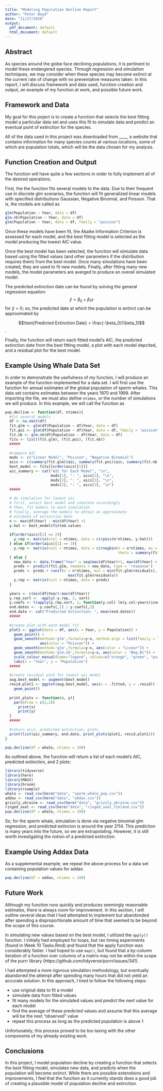 ```yaml
---
title: "Modeling Population Decline Report"
author: "Peter Boyd"
date: "11/27/2018"
output:
  pdf_document: default
  html_document: default
---
```


## Abstract

As species around the globe face declining populations, it is pertinent to model these endangered species. Through regression and simulation techniques, we may consider when these species may become extinct at the current rate of change with no preventative measures taken. In this report, I will discuss framework and data used, function creation and output, an example of my function at work, and possible future work. 

## Framework and Data

My goal for this poject is to create a function that selects the best fitting model a particular data set and uses this fit to simulate data and predict an eventual point of extinction for the species. 

All of the data used in this project was downloaded from ____, a website that contains information for many species counts at various locations, some of which are population totals, which will be the data chosen for my analysis. 

## Function Creation and Output

The function will have quite a few sections in order to fully implement all of the desired operations.

First, the the function fits several models to the data. Due to their frequent use in discrete glm scenarios, the function will fit generalized linear models with specified distributions Gaussian, Negative Binomial, and Poisson. That is, the models are called as 

```r
glm(Population ~ Year, data = df)
glm.nb(Population ~ Year, data = df)
glm(Population ~ Year, data = df, family = "poisson")
```

Once these models have been fit, the Akaike Information Criterion is assessed for each model, and the best fitting model is selected as the model producing the lowest AIC value. 

Once the best model has been selected, the function will simiulate data based using the fitted values (and other parameters if the distribution requires them) from the best model. Once many simulations have been created, they are used to fit new models. Finally, after fitting many new models, the model parameters are averged  to produce an overall simulated model. 

The predicted extinction date can be found by solving the general regression equation: 
$$\hat{y} = \beta_0 + \beta_1x$$
for $\hat{y} = 0$; so, the predicted date at which the population is extinct can be approximated by 

$$\text{Predicted Extinction Date} = \frac{-\beta_0}{\beta_1}$$. 

Finally, the function will return each fitted model's AIC, the predicted extinction date from the best fitting model, a plot with each model depcited, and a residual plot for the best model. 


## Example Using Whale Data Set

In order to demonstrate the usefulness of my function, I will produce an example of the function implemented for a data set. I will first use the function for annual estimates of the global population of sperm whales. This data set contains estimates between the years 1970 and 1999. After importing the file, we must also define `ntimes`, or the number of simulations we will produce. In this example, we will call the function as

```r
pop.decline <- function(df, ntimes){
  #fit several models
  df <- na.omit(df)
  fit.glm <- glm(df$Population ~ df$Year, data = df)
  fit.poi <- glm(df$Population ~ df$Year, data = df, family = "poisson")
  fit.nb <- glm.nb(df$Population ~ df$Year, data = df)
  fits <- list((fit.glm), (fit.poi), (fit.nb))
  #####
  
  #compare AIC
  mods <- c("Linear Model", "Poisson", "Negative Binomial")
  aics <- c(summary(fit.glm)$aic, summary(fit.poi)$aic, summary(fit.nb)$aic)
  best_model <- fits[[order(aics)[1]]]
  aic_summary <- cat("AIC for Each Model", "\n",
                     mods[1], ": ", aics[1], "\n", 
                     mods[2], ": ", aics[2], "\n",
                     mods[3], ": ", aics[3], "\n")
  #####
  
  # do simulation for lowest aic
  # first, select best model and simulate accordingly
  # then, fit models to each simulation
  # finally, average the models to obtain an approximate 
  # estimate of extinction date
  n <- max(df$Year) - min(df$Year) +1
  y.hat <- best_model$fitted.values
  
  if(order(aics)[1] == 2){
    y.rep <- matrix(ncol = ntimes, data = c(rpois(n*ntimes, y.hat)))
  } else if(order(aics)[1] == 3){
    y.rep <- matrix(ncol = ntimes, data = c(rnegbin(n = n*ntimes, mu = y.hat, 
                                                    theta = summary(fit.nb)$theta)))
  } else {
    new_data <- data.frame("Year" = seq(max(df$Year)+1, max(df$Year) + n*ntimes, 1))
    preds <- predict(fit.glm, newdata = new_data, type = 'response')
    preds <- preds + runif(n = n*ntimes, min = min(fit.glm$residuals), max =  
                             max(fit.glm$residuals))
    y.rep <- matrix(ncol = ntimes, data = preds)
  }
  
  years <- c(min(df$Year):max(df$Year))
  y.rep.sort <- -apply(-y.rep, 2, sort)
  y.coefs <- t(apply(y.rep.sort, 2, function(y.col) lm(y.col~years)$coef))
  end.dates <- -y.coefs[,1] / y.coefs[,2]
  end.date <- cat("Predicted Extinction: ", mean(end.dates))
  #####
  
  #create plot with each model fit
  plot1 <- ggplot(data = df, aes(x = Year, y = Population)) +
    geom_point() +
    geom_smooth(method='glm',formula=y~x, method.args = list(family = "poisson"), 
                aes(color = "Poisson")) +
    geom_smooth(method='glm',formula=y~x, aes(color = "Linear")) + 
    geom_smooth(method='glm.nb',formula=y~x, aes(color = "Neg.Bi")) +
    scale_colour_manual(name="legend", values=c("orange", "green", "purple")) +
    labs(x = "Year", y = "Population")
  #####
  
  #create residual plot for lowest aic model
  aug.best_model <- augment(best_model)
  resid.plot1 <- ggplot(aug.best_model, aes(x = .fitted, y = .resid)) +
    geom_point()
  
  print_plots <- function(x, y){
    par(mfrow = c(2,2))
      print(x)
      print(y)
  }
  #####
  
  #return aics, predicted extinction, plots
  print(list(aic_summary, end.date, print_plots(plot1, resid.plot1)))
}
```

```r
pop.decline(df = whale, ntimes = 100)
```

As outlined above, the function will return a list of each model's AIC, predicted extinction, and 2 plots:

```r
library(tidyverse)
library(here)
library(MASS)
library(broom)
library(rsample)
whale <- read_csv(here("data", "sperm_whale_pop.csv"))
addax <- read_csv(here("data", "addax.csv"))
grizzly_ukraine <- read_csv(here("data", "grizzly_ukraine.csv"))
ringed_seal <- read_csv(here("data", "ringed_seal_finland.csv"))
pop.decline(df = whale, ntimes = 100)
```

So, for the sperm whale, simulation is done via negative binomial glm regression, and predicted extincion is around the year 2114. This prediction is many years into the future, so we are extrapolating. However, it is still worth investigating the notion of a predicted extinction. 

## Example Using Addax Data

As a supplemental example, we repeat the above process for a data set containing population values for addax. 

```r
pop.decline(df = addax, ntimes = 100)
```


## Future Work

Although my function runs quickly and produces seemingly reasonable estimates, there is always room for improvement. In this section, I will outline several ideas that I had attempted to implement but abandonded after spending a disproportionate amount of time that seemed to be beyond the scope of this course. 

In simulating new values based on the best model, I utilized the `apply()` function. I initially had employed for loops, but ran timing experiments (found in Week 10 Tasks.Rmd) and found that the apply function was considerably faster. I had hoped to use `map()`, but found that a by-column iteration of a function over columns of a matrix may not be within the scope of the purrr library (https://github.com/tidyverse/purrr/issues/341). 

I had attempted a more rigorous simulation methodology, but eventually abandoned the attempt after spending many hours that did not yield an accurate solution. In this approach, I tried to follow the following steps:

- use original data to fit a model
- simiulate data from fitted values
- fit many models for the simulated values and predict the next value for each model
- find the average of these predicted values and  assume that this average will be the next "observed" value
- repeat this process as long as the predicted population is above 1

Unfortunately, this process proved to be too taxing with the other components of my already existing work. 

## Conclusions

In this project, I model population decline by creating a function that selects the best fitting model, simulates new data, and predicts when the population will become extinct. While there are possible extenstions and improvements, I feel that the function as it currently stands does a good job of creating a plausible model of population decline and extinction. 




